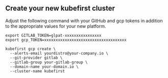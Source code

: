 ## Create your new kubefirst cluster

Adjust the following command with your GitHub and gcp tokens in addition to the appropriate values for your new platform.

```shell
export GITLAB_TOKEN=glpat-xxxxxxxxxxxxxxxx
export gcp_TOKEN=xxxxxxxxxxxxxxxxxxxxxxxxxxxxxxxxxxxx

kubefirst gcp create \
  --alerts-email yourdistro@your-company.io \
  --git-provider gitlab \
  --gitlab-group your-gitlab-group \
  --domain-name your-domain.io \
  --cluster-name kubefirst
```
